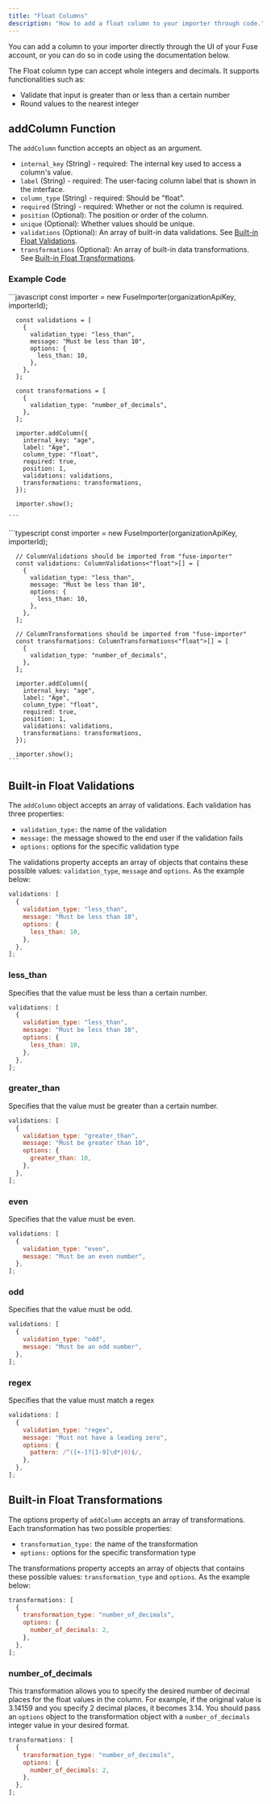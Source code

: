 ```yaml
---
title: "Float Columns"
description: "How to add a float column to your importer through code."
---
```


You can add a column to your importer directly through the UI of your Fuse account, or you can do so in code using the documentation below.

The Float column type can accept whole integers and decimals. It supports functionalities such as:

- Validate that input is greater than or less than a certain number
- Round values to the nearest integer

## addColumn Function

The `addColumn` function accepts an object as an argument.

- `internal_key` (String) - required: The internal key used to access a column's value.
- `label` (String) - required: The user-facing column label that is shown in the interface.
- `column_type` (String) - required: Should be "float".
- `required` (String) - required: Whether or not the column is required.
- `position` (Optional): The position or order of the column.
- `unique` (Optional): Whether values should be unique.
- `validations` (Optional): An array of built-in data validations. See [Built-in Float Validations](#built-in-float-validations).
- `transformations` (Optional): An array of built-in data transformations. See [Built-in Float Transformations](#built-in-float-transformations).

### Example Code

<Tabs>
  <Tab title="JavaScript">
    ```javascript
      const importer = new FuseImporter(organizationApiKey, importerId);

      const validations = [
        {
          validation_type: "less_than",
          message: "Must be less than 10",
          options: {
            less_than: 10,
          },
        },
      ];

      const transformations = [
        {
          validation_type: "number_of_decimals",
        },
      ];

      importer.addColumn({
        internal_key: "age",
        label: "Age",
        column_type: "float",
        required: true,
        position: 1,
        validations: validations,
        transformations: transformations,
      });

      importer.show();

    ```

  </Tab>
  <Tab title="TypeScript">
    ```typescript
      const importer = new FuseImporter(organizationApiKey, importerId);

      // ColumnValidations should be imported from "fuse-importer"
      const validations: ColumnValidations<"float">[] = [
        {
          validation_type: "less_than",
          message: "Must be less than 10",
          options: {
            less_than: 10,
          },
        },
      ];

      // ColumnTransformations should be imported from "fuse-importer"
      const transformations: ColumnTransformations<"float">[] = [
        {
          validation_type: "number_of_decimals",
        },
      ];

      importer.addColumn({
        internal_key: "age",
        label: "Age",
        column_type: "float",
        required: true,
        position: 1,
        validations: validations,
        transformations: transformations,
      });

      importer.show();
    ```

  </Tab>
</Tabs>

## Built-in Float Validations

The `addColumn` object accepts an array of validations. Each validation has three properties:

- `validation_type:` the name of the validation
- `message:` the message showed to the end user if the validation fails
- `options:` options for the specific validation type

The validations property accepts an array of objects that contains these possible values: `validation_type`, `message` and `options`. As the example below:

```javascript
validations: [
  {
    validation_type: "less_than",
    message: "Must be less than 10",
    options: {
      less_than: 10,
    },
  },
];
```

### less_than

Specifies that the value must be less than a certain number.

```javascript
validations: [
  {
    validation_type: "less_than",
    message: "Must be less than 10",
    options: {
      less_than: 10,
    },
  },
];
```

### greater_than

Specifies that the value must be greater than a certain number.

```javascript
validations: [
  {
    validation_type: "greater_than",
    message: "Must be greater than 10",
    options: {
      greater_than: 10,
    },
  },
];
```

### even

Specifies that the value must be even.

```javascript
validations: [
  {
    validation_type: "even",
    message: "Must be an even number",
  },
];
```

### odd

Specifies that the value must be odd.

```javascript
validations: [
  {
    validation_type: "odd",
    message: "Must be an odd number",
  },
];
```

### regex

Specifies that the value must match a regex

```javascript
validations: [
  {
    validation_type: "regex",
    message: "Must not have a leading zero",
    options: {
      pattern: /^([+-]?[1-9]\d*|0)$/,
    },
  },
];
```

## Built-in Float Transformations

The options property of `addColumn` accepts an array of transformations. Each transformation has two possible properties:

- `transformation_type:` the name of the transformation
- `options:` options for the specific transformation type

The transformations property accepts an array of objects that contains these possible values: `transformation_type` and `options`. As the example below:

```javascript
transformations: [
  {
    transformation_type: "number_of_decimals",
    options: {
      number_of_decimals: 2,
    },
  },
];
```

### number_of_decimals

This transformation allows you to specify the desired number of decimal places for the float values in the column. For example, if the original value is 3.14159 and you specify 2 decimal places, it becomes 3.14. You should pass an `options` object to the transformation object with a `number_of_decimals` integer value in your desired format.

```javascript
transformations: [
  {
    transformation_type: "number_of_decimals",
    options: {
      number_of_decimals: 2,
    },
  },
];
```
